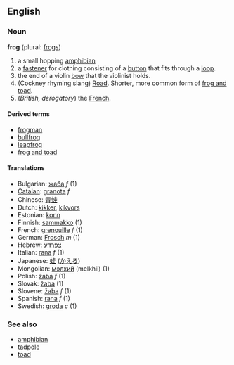 ==English==
===Noun===
'''frog''' (plural: [[frogs]])

# a small hopping [[amphibian]]
# a [[fastener]] for clothing consisting of a [[button]] that fits through a [[loop]].
# the end of a violin [[bow]] that the violinist holds.
#(Cockney rhyming slang) [[Road]]. Shorter, more common form of [[frog and toad]].
# (''British, derogatory'') the [[French]].

====Derived terms====
*[[frogman]]
*[[bullfrog]]
*[[leapfrog]]
*[[frog and toad]]

====Translations====
*Bulgarian: [[жаба]] ''f'' (1)
*[[Catalan]]: [[granota]] ''f''
*Chinese: [[青蛙]]
*Dutch: [[kikker]], [[kikvors]]
*Estonian: [[konn]]
*Finnish: [[sammakko]] (1)
*French: [[grenouille]] ''f'' (1)
*German: [[Frosch]] ''m'' (1)
*Hebrew: [[צפרדע|צְפַרְדֵעַ]]
*Italian: [[rana]] ''f'' (1)
*Japanese: [[蛙]] ([[かえる]])
*Mongolian: [[мэлхий]] (melkhii) (1)
*Polish: [[żaba]] ''f'' (1)
*Slovak: [[žaba]] (1)
*Slovene: [[žaba]] ''f'' (1)
*Spanish: [[rana]] ''f'' (1)
*Swedish: [[groda]] ''c'' (1)

===See also===
*[[amphibian]]
*[[tadpole]]
*[[toad]]